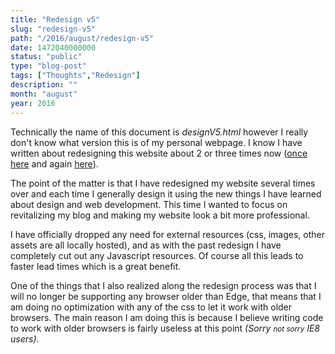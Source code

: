 ```yaml
---
title: "Redesign v5"
slug: "redesign-v5"
path: "/2016/august/redesign-v5"
date: 1472040000000
status: "public"
type: "blog-post"
tags: ["Thoughts","Redesign"]
description: ""
month: "august"
year: 2016
---
```




Technically the name of this document is <var>designV5.html</var> however I
really don't know what version this is of my personal webpage. I know I have
written about redesigning this website about 2 or three times now
(<a href="/post/Redesign" >once here</a> and again
<a href="/post/Weekend-Projects">here</a>).

The point of the matter is that I have redesigned my website several times over
and each time I generally design it using the new things I have learned about
design and web development. This time I wanted to focus on revitalizing my blog
and making my website look a bit more professional.

I have officially dropped any need for external resources (css, images, other
assets are all locally hosted), and as with the past redesign I have completely
cut out any Javascript resources. Of course all this leads to faster lead times
which is a great benefit.

One of the things that I also realized along the redesign process was that I
will no longer be supporting any browser older than Edge, that means that I am
doing no optimization with any of the css to let it work with older browsers.
The main reason I am doing this is because I believe writing code to work with
older browsers is fairly useless at this point <em>(Sorry <small>not
sorry</small> IE8 users)</em>.

